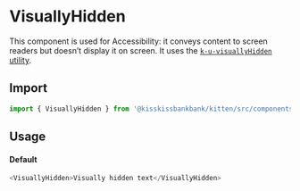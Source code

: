 
<Meta title="Accessibility/VisuallyHidden" component={VisuallyHidden} />

# VisuallyHidden

<Canvas>
  <Story name="Example" story={stories.Default} />
</Canvas>

This component is used for Accessibility: it conveys content to screen readers but doesn’t display it on screen.
It uses the [`k-u-visuallyHidden` utility](?path=/docs/documentation-css-utilities-accessibility-visually-hidden--page).

## Import

```js
import { VisuallyHidden } from '@kisskissbankbank/kitten/src/components/accessibility/visually-hidden'
```

## Usage

#### Default

```js
<VisuallyHidden>Visually hidden text</VisuallyHidden>
```
